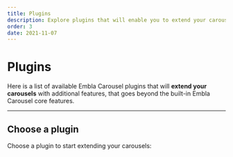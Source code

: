 ```yaml
---
title: Plugins
description: Explore plugins that will enable you to extend your carousels with additional features.
order: 3
date: 2021-11-07
---
```



# Plugins

Here is a list of available Embla Carousel plugins that will **extend your carousels** with additional features, that goes beyond the built-in Embla Carousel core features.

---

## Choose a plugin

Choose a plugin to start extending your carousels:

<PageChildLinks />
